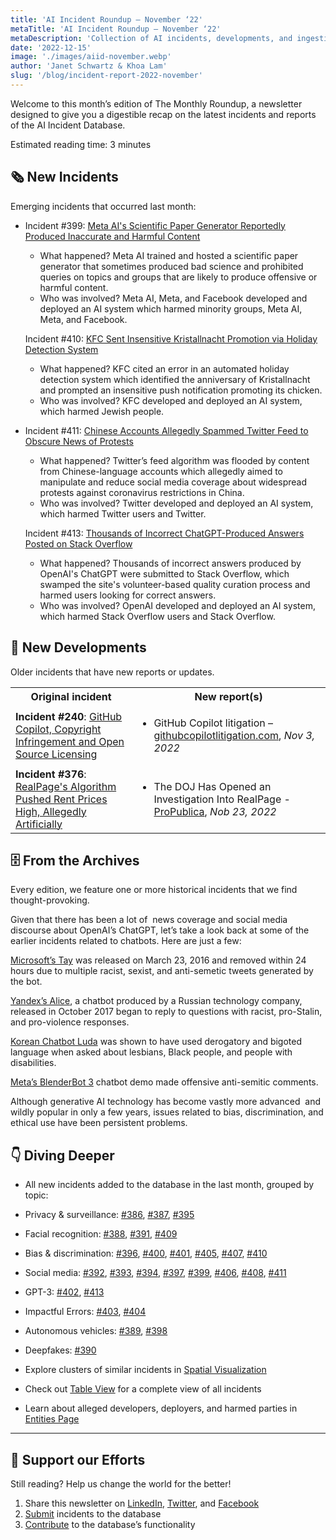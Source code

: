 ```yaml
---
title: 'AI Incident Roundup – November ‘22'
metaTitle: 'AI Incident Roundup – November ‘22'
metaDescription: 'Collection of AI incidents, developments, and ingestion in November of 2022, providing a digestible recap on the latest incidents and reports of the AIID.'
date: '2022-12-15'
image: './images/aiid-november.webp'
author: 'Janet Schwartz & Khoa Lam'
slug: '/blog/incident-report-2022-november'
---
```


Welcome to this month’s edition of The Monthly Roundup, a newsletter designed to give you a digestible recap on the latest incidents and reports of the AI Incident Database.

Estimated reading time: 3 minutes

## 🗞️ New Incidents

Emerging incidents that occurred last month:

- Incident #399: [Meta AI's Scientific Paper Generator Reportedly Produced Inaccurate and Harmful Content](/cite/399)

  -   What happened? Meta AI trained and hosted a scientific paper generator that sometimes produced bad science and prohibited queries on topics and groups that are likely to produce offensive or harmful content.
  -   Who was involved? Meta AI, Meta, and Facebook developed and deployed an AI system which harmed minority groups, Meta AI, Meta, and Facebook.

  Incident #410: [KFC Sent Insensitive Kristallnacht Promotion via Holiday Detection System](/cite/410)

  -   What happened? KFC cited an error in an automated holiday detection system which identified the anniversary of Kristallnacht and prompted an insensitive push notification promoting its chicken.
  -   Who was involved? KFC developed and deployed an AI system, which harmed Jewish people.

- Incident #411: [Chinese Accounts Allegedly Spammed Twitter Feed to Obscure News of Protests](/cite/411)

  -   What happened? Twitter’s feed algorithm was flooded by content from Chinese-language accounts which allegedly aimed to manipulate and reduce social media coverage about widespread protests against coronavirus restrictions in China.
  -   Who was involved? Twitter developed and deployed an AI system, which harmed Twitter users and Twitter.

  Incident #413: [Thousands of Incorrect ChatGPT-Produced Answers Posted on Stack Overflow](/cite/413)

  -   What happened? Thousands of incorrect answers produced by OpenAI's ChatGPT were submitted to Stack Overflow, which swamped the site's volunteer-based quality curation process and harmed users looking for correct answers.
  -   Who was involved? OpenAI developed and deployed an AI system, which harmed Stack Overflow users and Stack Overflow.

## 📎 New Developments

Older incidents that have new reports or updates.

<table>
 <tr>
  <th align="center">Original incident</th>
  <th align="center">New report(s)</th>
 </tr>
 <tr>
  <td className="align-top border-1 border-gray-200 px-4 py-2">
    <strong>Incident #240</strong>: <a href="/cite/240">GitHub Copilot, Copyright Infringement and Open Source Licensing</a>
  </td>
  <td className="align-top border-1 border-gray-200 px-4 py-2">
   <ul>
    <li>GitHub Copilot litigation – <a href="https://githubcopilotlitigation.com">githubcopilotlitigation.com</a>, <em>Nov 3, 2022</em></li>
   </ul>
  </td>
 </tr>
 <tr>
  <td className="align-top border-1 border-gray-200 px-4 py-2">
    <strong>Incident #376</strong>: <a href="/cite/376">RealPage's Algorithm Pushed Rent Prices High, Allegedly Artificially</a>
  </td>
  <td className="align-top border-1 border-gray-200 px-4 py-2">
   <ul>
    <li>The DOJ Has Opened an Investigation Into RealPage - <a href="https://www.propublica.org/article/yieldstar-realpage-rent-doj-investigation-antitrust">ProPublica</a>, <em>Nob 23, 2022</em>
    </li>
   </ul>
  </td>
 </tr>
</table>

## 🗄 From the Archives

Every edition, we feature one or more historical incidents that we find thought-provoking.

Given that there has been a lot of  news coverage and social media discourse about OpenAI’s ChatGPT, let’s take a look back at some of the earlier incidents related to chatbots. Here are just a few:

[Microsoft’s Tay](/cite/6) was released on March 23, 2016 and removed within 24 hours due to multiple racist, sexist, and anti-semetic tweets generated by the bot.

[Yandex’s Alice](/cite/58), a chatbot produced by a Russian technology company, released in October 2017 began to reply to questions with racist, pro-Stalin, and pro-violence responses.

[Korean Chatbot Luda](/cite/106) was shown to have used derogatory and bigoted language when asked about lesbians, Black people, and people with disabilities.

[Meta’s BlenderBot 3](/cite/278) chatbot demo made offensive anti-semitic comments.

Although generative AI technology has become vastly more advanced  and wildly popular in only a few years, issues related to bias, discrimination, and ethical use have been persistent problems.

## 👇 Diving Deeper

-   All new incidents added to the database in the last month, grouped by topic:

-   Privacy & surveillance: [#386](/cite/386), [#387](/cite/387), [#395](/cite/395)
-   Facial recognition: [#388](/cite/388), [#391](/cite/391), [#409](/cite/409)
-   Bias & discrimination: [#396](/cite/396), [#400](/cite/400), [#401](/cite/401), [#405](/cite/405), [#407](/cite/407), [#410](/cite/410)
-   Social media: [#392](/cite/392), [#393](/cite/393), [#394](/cite/394), [#397](/cite/397), [#399](/cite/399), [#406](/cite/406), [#408](/cite/408), [#411](/cite/411)
-   GPT-3: [#402](/cite/402), [#413](/cite/413)
-   Impactful Errors: [#403](/cite/403), [#404](/cite/404)
-   Autonomous vehicles: [#389](/cite/389), [#398](/cite/398)
-   Deepfakes: [#390](/cite/390) 

-   Explore clusters of similar incidents in [Spatial Visualization](/summaries/spatial)
-   Check out [Table View](/apps/incidents) for a complete view of all incidents
-   Learn about alleged developers, deployers, and harmed parties in [Entities Page](/entities)

* * *

## 🦾 Support our Efforts

Still reading? Help us change the world for the better!

1.  Share this newsletter on [LinkedIn](https://www.linkedin.com/company/responsible-ai-collaborative), [Twitter](https://twitter.com/IncidentsDB), and [Facebook](https://www.facebook.com/IncidentsDB)
2.  [Submit](/apps/submit) incidents to the database
3.  [Contribute](https://github.com/responsible-ai-collaborative/aiid) to the database’s functionality


